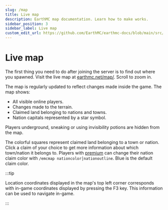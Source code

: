 ---
slug: /map
title: Live map
description: EarthMC map documentation. Learn how to make works.
sidebar_position: 3
sidebar_label: Live map
custom_edit_url: https://github.com/EarthMC/earthmc-docs/blob/main/src/docs/map.mdx
---
# Live map 
The first thing you need to do after joining the server is to find out where you spawned. Visit the live map at [earthmc.net/map/](https://earthmc.net/map/). Scroll to zoom in.

The map is regularly updated to reflect changes made inside the game. The map shows:

* All visible online players.
* Changes made to the terrain.
* Claimed land belonging to nations and towns.
* Nation capitals represented by a star symbol.

Players underground, sneaking or using invisibility potions are hidden from the map. 

The colorful squares represent claimed land belonging to a town or nation. Click a claim of your choice to get more information about which town/nation it belongs to. Players with [premium](https://earthmc.net/premium/) can change their nation claim color with `/emcmap nationcolor│nationoutline`. Blue is the default claim color.

:::tip

Location coordinates displayed in the map's top left corner corresponds with in-game coordinates displayed by pressing the F3 key. This information can be used to navigate in-game.

:::

